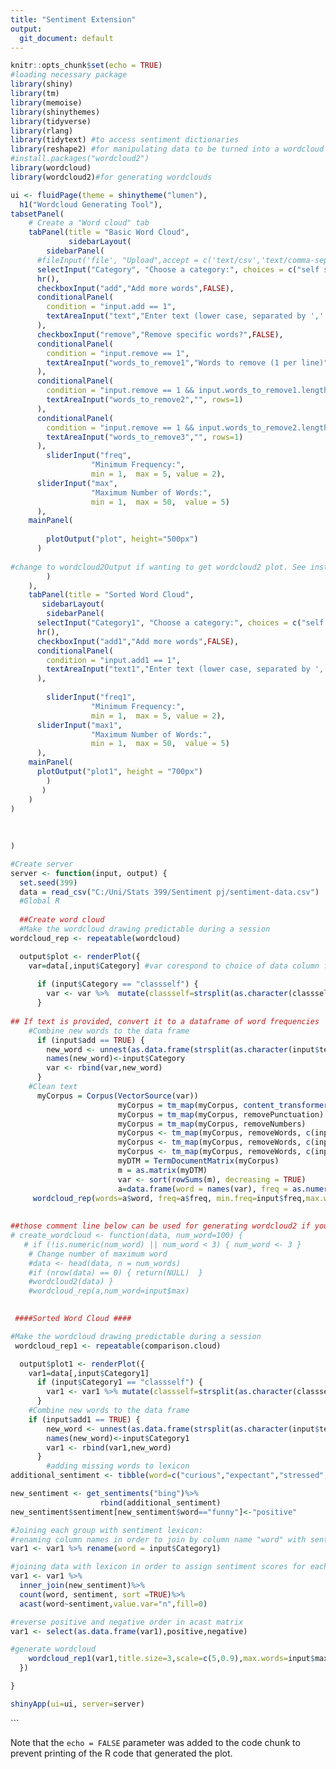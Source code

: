 ```yaml
---
title: "Sentiment Extension"
output:
  git_document: default
---
```


```r
knitr::opts_chunk$set(echo = TRUE)
#loading necessary package
library(shiny)
library(tm)
library(memoise)
library(shinythemes)
library(tidyverse)
library(rlang)
library(tidytext) #to access sentiment dictionaries
library(reshape2) #for manipulating data to be turned into a wordcloud
#install.packages("wordcloud2")
library(wordcloud)
library(wordcloud2)#for generating wordclouds
```

```r

ui <- fluidPage(theme = shinytheme("lumen"),
  h1("Wordcloud Generating Tool"),
tabsetPanel(
    # Create a "Word cloud" tab
    tabPanel(title = "Basic Word Cloud", 
             sidebarLayout(
        sidebarPanel(
      #fileInput('file', "Upload",accept = c('text/csv','text/comma-separated-values','text/tab-separated-values','.csv','.tsv'),placeholder = "No file selected" ),
      selectInput("Category", "Choose a category:", choices = c("self sentiment"="classself","class sentiment"="classall","instructor sentiment"="classinstructor" )) ,
      hr(),
      checkboxInput("add","Add more words",FALSE),
      conditionalPanel(
        condition = "input.add == 1",
        textAreaInput("text","Enter text (lower case, separated by ',' followed by 1 space only)", rows=7)
      ),
      checkboxInput("remove","Remove specific words?",FALSE),
      conditionalPanel(
        condition = "input.remove == 1",
        textAreaInput("words_to_remove1","Words to remove (1 per line)", rows=1)
      ),
      conditionalPanel(
        condition = "input.remove == 1 && input.words_to_remove1.length > 0",
        textAreaInput("words_to_remove2","", rows=1)
      ),
      conditionalPanel(
        condition = "input.remove == 1 && input.words_to_remove2.length > 0",
        textAreaInput("words_to_remove3","", rows=1)
      ),
        sliderInput("freq",
                  "Minimum Frequency:",
                  min = 1,  max = 5, value = 2),
      sliderInput("max",
                  "Maximum Number of Words:",
                  min = 1,  max = 50,  value = 5)
      ),
    mainPanel(
      
        plotOutput("plot", height="500px")
      )
     
#change to wordcloud2Output if wanting to get wordcloud2 plot. See instruction in line 136
        )
    ),
    tabPanel(title = "Sorted Word Cloud",
       sidebarLayout(
        sidebarPanel(
      selectInput("Category1", "Choose a category:", choices = c("self sentiment"="classself","class sentiment"="classall","instructor sentiment"="classinstructor" )),
      hr(),
      checkboxInput("add1","Add more words",FALSE),
      conditionalPanel(
        condition = "input.add1 == 1",
        textAreaInput("text1","Enter text (lower case, separated by ',' only)", rows=7)
      ),
      
        sliderInput("freq1",
                  "Minimum Frequency:",
                  min = 1,  max = 5, value = 2),
      sliderInput("max1",
                  "Maximum Number of Words:",
                  min = 1,  max = 50,  value = 5)
      ),
    mainPanel(
      plotOutput("plot1", height = "700px")
        )
       )      
    )
)
    
        
   
)
```

```r
#Create server
server <- function(input, output) {
  set.seed(399)
  data = read_csv("C:/Uni/Stats 399/Sentiment pj/sentiment-data.csv")
  #Global R
  
  ##Create word cloud
  #Make the wordcloud drawing predictable during a session
wordcloud_rep <- repeatable(wordcloud)

  output$plot <- renderPlot({
    var=data[,input$Category] #var corespond to choice of data column from interface
      
      if (input$Category == "classself") { 
        var <- var %>%  mutate(classself=strsplit(as.character(classself),",")) %>% unnest(classself)
      }  
    
## If text is provided, convert it to a dataframe of word frequencies
    #Combine new words to the data frame
      if (input$add == TRUE) {
        new_word <- unnest(as.data.frame(strsplit(as.character(input$text),", ")))
        names(new_word)<-input$Category
        var <- rbind(var,new_word)
      } 
    #Clean text
      myCorpus = Corpus(VectorSource(var))
                        myCorpus = tm_map(myCorpus, content_transformer(tolower))
                        myCorpus = tm_map(myCorpus, removePunctuation)
                        myCorpus = tm_map(myCorpus, removeNumbers)
                        myCorpus <- tm_map(myCorpus, removeWords, c(input$words_to_remove1))
                        myCorpus <- tm_map(myCorpus, removeWords, c(input$words_to_remove2))
                        myCorpus <- tm_map(myCorpus, removeWords, c(input$words_to_remove3))
                        myDTM = TermDocumentMatrix(myCorpus)
                        m = as.matrix(myDTM)
                        var <- sort(rowSums(m), decreasing = TRUE) 
                        a=data.frame(word = names(var), freq = as.numeric(var))
     wordcloud_rep(words=a$word, freq=a$freq, min.freq=input$freq,max.words=input$max, scale=c(5,1),random.order=FALSE, colors=brewer.pal(8, "Dark2")) })  
  
  
##those comment line below can be used for generating wordcloud2 if you want to try. It's more appealing but misleading however, and it omitted words
# create_wordcloud <- function(data, num_word=100) {
   # if (!is.numeric(num_word) || num_word < 3) { num_word <- 3 }
    # Change number of maximum word
    #data <- head(data, n = num_words)
    #if (nrow(data) == 0) { return(NULL)  }
    #wordcloud2(data) }
    #wordcloud_rep(a,num_word=input$max) 

  
 ####Sorted Word Cloud ####

#Make the wordcloud drawing predictable during a session
 wordcloud_rep1 <- repeatable(comparison.cloud)

  output$plot1 <- renderPlot({ 
    var1=data[,input$Category1]
      if (input$Category1 == "classself") { 
        var1 <- var1 %>% mutate(classself=strsplit(as.character(classself),",")) %>% unnest(classself)
      }
    #Combine new words to the data frame
    if (input$add1 == TRUE) {
        new_word <- unnest(as.data.frame(strsplit(as.character(input$text1),", ")))
        names(new_word)<-input$Category1
        var1 <- rbind(var1,new_word)
      }
        #adding missing words to lexicon
additional_sentiment <- tibble(word=c("curious","expectant","stressed","accomodating","anticipating","unique","intrigued","perceptive"), sentiment=c("positive","positive","negative","positive","positive","positive", "positive", "positive"))

new_sentiment <- get_sentiments("bing")%>%
                    rbind(additional_sentiment)
new_sentiment$sentiment[new_sentiment$word=="funny"]<-"positive"

#Joining each group with sentiment lexicon:
#renaming column names in order to join by column name "word" with sentiment lexicon
var1 <- var1 %>% rename(word = input$Category1)

#joining data with lexicon in order to assign sentiment scores for each word
var1 <- var1 %>%
  inner_join(new_sentiment)%>%
  count(word, sentiment, sort =TRUE)%>%
  acast(word~sentiment,value.var="n",fill=0)

#reverse positive and negative order in acast matrix
var1 <- select(as.data.frame(var1),positive,negative)

#generate wordcloud
    wordcloud_rep1(var1,title.size=3,scale=c(5,0.9),max.words=input$max1,rot.per=0.01,match.colors=TRUE,random.order=FALSE,colors=c("dodgerblue1", "gold2"),max_size=5)
  })

}

```


```r
shinyApp(ui=ui, server=server)
```



```

Note that the `echo = FALSE` parameter was added to the code chunk to prevent printing of the R code that generated the plot.
